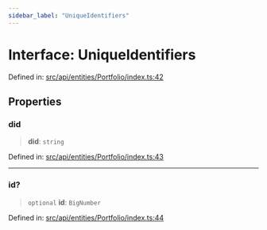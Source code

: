```yaml
---
sidebar_label: "UniqueIdentifiers"
---
```


# Interface: UniqueIdentifiers

Defined in: [src/api/entities/Portfolio/index.ts:42](https://github.com/PolymeshAssociation/polymesh-sdk/blob/bee6a2fe7a8ce5db42a6982e793782182cde2153/src/api/entities/Portfolio/index.ts#L42)

## Properties

### did

> **did**: `string`

Defined in: [src/api/entities/Portfolio/index.ts:43](https://github.com/PolymeshAssociation/polymesh-sdk/blob/bee6a2fe7a8ce5db42a6982e793782182cde2153/src/api/entities/Portfolio/index.ts#L43)

***

### id?

> `optional` **id**: `BigNumber`

Defined in: [src/api/entities/Portfolio/index.ts:44](https://github.com/PolymeshAssociation/polymesh-sdk/blob/bee6a2fe7a8ce5db42a6982e793782182cde2153/src/api/entities/Portfolio/index.ts#L44)
